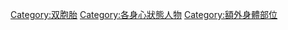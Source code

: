 [[Category:双胞胎|Category:双胞胎]]
[[Category:各身心狀態人物|Category:各身心狀態人物]]
[[Category:額外身體部位|Category:額外身體部位]]